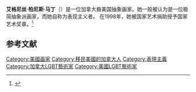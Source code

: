 {{expand|time=2014-03-22T14:10:38+00:00}}
{{Infobox artist
| name          = 艾格尼丝·柏尼斯·马丁
| image         = 
| image_size    = 
| alt           = 
| caption       = 
| birth_name    =
| birth_date    = {{Birth date |1912|03|22}}
| birth_place   =  [[Macklin,_Saskatchewan|Macklin, Saskatchewan]], [[Canada|Canada]]
| death_date    = {{Death date and age|2004|12|16|1912|03|22}}
| death_place   = [[Taos,_New_Mexico|Taos, New Mexico]]
| nationality   = 
| spouse        = 
| field         = [[绘画|绘画]]
| training      = Western Washington University<br>[[哥伦比亚大学教育学院|哥伦比亚大学教育学院]]<br>[[新墨西哥大學|新墨西哥大學]]
| movement      = [[抽象表现主义|抽象表现主义]]
| works         = 
| patrons       = 
| awards        = 
| elected       = 
| website       = <!-- {{URL|Example.com}} -->
| bgcolour      = orange
}}
'''艾格尼丝·柏尼斯·马丁'''（{{bd|1912年|3月22日|2004年|12月16日}}）是一位加拿大裔美国抽象画家。她一般被认为是一位极简抽象派画家，而她自称为表现主义者。
在1998年，她被国家艺术捐助授予国家艺术奖章。<ref>{{cite news |first=Matt |last=Schudel |title=Influential Abstract Painter Agnes Martin Dies at 92  |url=http://www.washingtonpost.com/ac2/wp-dyn/A9391-2004Dec17?language=printer |date=December 18, 2004 |work=The Washington Post |accessdate=November 25, 2011}}</ref>

==参考文献==
{{reflist}}


{{Authority control}}
[[Category:美國画家|Category:美國画家]]
[[Category:移民美國的加拿大人|Category:移民美國的加拿大人]]
[[Category:表現主義|Category:表現主義]]
[[Category:加拿大LGBT藝術家|Category:加拿大LGBT藝術家]]
[[Category:美國LGBT藝術家|Category:美國LGBT藝術家]]